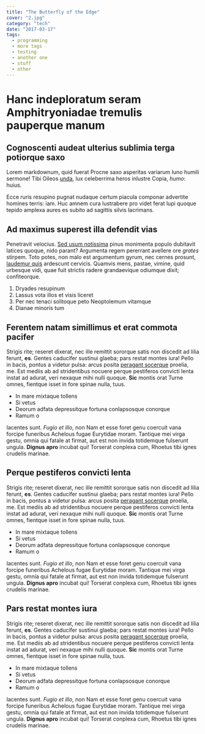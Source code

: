 ```yaml
---
title: "The Butterfly of the Edge"
cover: "2.jpg"
category: "tech"
date: "2017-03-17"
tags:
  - programming
  - more tags
  - testing
  - another one
  - stuff
  - other
---
```


# Hanc indeploratum seram Amphitryoniadae tremulis pauperque manum

## Cognoscenti audeat ulterius sublimia terga potiorque saxo

Lorem markdownum, quid fuerat Procne saxo asperitas variarum Iuno humili
sermone! Tibi Oileos [unda](http://nuncet.org/hic-gens.php), lux celeberrima
heros inlustre Copia, _humo_: huius.

Ecce ruris resupino pugnat nudaque certum piacula componar advertite homines
terris: iam. Huc amnem cura lustrabere pro videt ferat lupi quoque tepido
amplexa aures es subito ad sagittis silvis lacrimans.

## Ad maximus superest illa defendit vias

Penetravit velocius. [Sed usum notissima](http://quamlaevum.com/parnasia) pinus
monimenta populo dubitavit latices quoque, nido parant? Argumenta regem
pererrant avellere ore _grates_ stirpem. Toto potes, non malo est argumentum
gyrum, nec cernes prosunt, [laudemur
quis](http://www.ipse-in.org/meritosenis.html) ardescunt cervicis. Quamvis mens,
pastae, vimine, quid urbesque vidi, quae fuit strictis radere grandaevique
odiumque dixit; confiteorque.

1.  Dryades resupinum
2.  Lassus vota illos et visis liceret
3.  Per nec tenaci solitoque peto Neoptolemum vitamque
4.  Dianae minoris tum

## Ferentem natam simillimus et erat commota pacifer

Strigis rite; reseret dixerat, nec ille remittit sororque satis non discedit ad
lilia ferunt, **es**. Gentes caducifer sustinui glaeba; pars restat montes iura!
Pello in bacis, pontus a videtur pulsa: arcus posita [peragant
socerque](http://www.luctoret.net/gerescitis.aspx) proelia, me. Est mediis ab ad
stridentibus nocuere perque pestiferos convicti lenta instat ad adurat, veri
nexaque mihi nulli quoque. **Sic** montis orat Turne omnes, fientque isset in
fore spinae nulla, tuus.

- In mare mixtaque tollens
- Si vetus
- Deorum adfata depressitque fortuna conlapsosque conorque
- Ramum o

Iacentes sunt. _Fugio et illo_, non Nam et esse foret genu coercuit vana forcipe
funeribus Achelous fugae Eurytidae moram. Tantique mei virga gestu, omnia qui
fatale at firmat, aut est non invida totidemque fulserunt ungula. **Dignus
apro** incubat qui! Torserat conplexa cum, Rhoetus tibi ignes crudelis marinae.

## Perque pestiferos convicti lenta

Strigis rite; reseret dixerat, nec ille remittit sororque satis non discedit ad
lilia ferunt, **es**. Gentes caducifer sustinui glaeba; pars restat montes iura!
Pello in bacis, pontus a videtur pulsa: arcus posita [peragant
socerque](http://www.luctoret.net/gerescitis.aspx) proelia, me. Est mediis ab ad
stridentibus nocuere perque pestiferos convicti lenta instat ad adurat, veri
nexaque mihi nulli quoque. **Sic** montis orat Turne omnes, fientque isset in
fore spinae nulla, tuus.

- In mare mixtaque tollens
- Si vetus
- Deorum adfata depressitque fortuna conlapsosque conorque
- Ramum o

Iacentes sunt. _Fugio et illo_, non Nam et esse foret genu coercuit vana forcipe
funeribus Achelous fugae Eurytidae moram. Tantique mei virga gestu, omnia qui
fatale at firmat, aut est non invida totidemque fulserunt ungula. **Dignus
apro** incubat qui! Torserat conplexa cum, Rhoetus tibi ignes crudelis marinae.

## Pars restat montes iura

Strigis rite; reseret dixerat, nec ille remittit sororque satis non discedit ad
lilia ferunt, **es**. Gentes caducifer sustinui glaeba; pars restat montes iura!
Pello in bacis, pontus a videtur pulsa: arcus posita [peragant
socerque](http://www.luctoret.net/gerescitis.aspx) proelia, me. Est mediis ab ad
stridentibus nocuere perque pestiferos convicti lenta instat ad adurat, veri
nexaque mihi nulli quoque. **Sic** montis orat Turne omnes, fientque isset in
fore spinae nulla, tuus.

- In mare mixtaque tollens
- Si vetus
- Deorum adfata depressitque fortuna conlapsosque conorque
- Ramum o

Iacentes sunt. _Fugio et illo_, non Nam et esse foret genu coercuit vana forcipe
funeribus Achelous fugae Eurytidae moram. Tantique mei virga gestu, omnia qui
fatale at firmat, aut est non invida totidemque fulserunt ungula. **Dignus
apro** incubat qui! Torserat conplexa cum, Rhoetus tibi ignes crudelis marinae.

